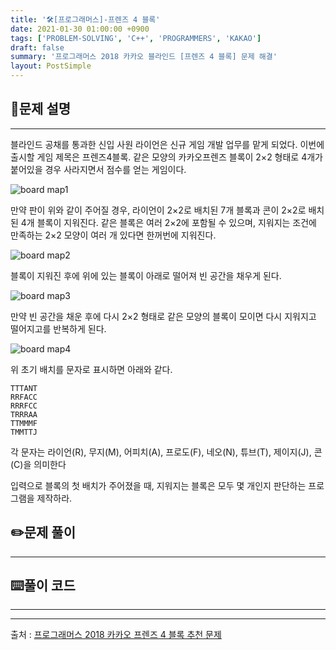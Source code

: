 ```yaml
---
title: '🛠️[프로그래머스]-프렌즈 4 블록'
date: 2021-01-30 01:00:00 +0900
tags: ['PROBLEM-SOLVING', 'C++', 'PROGRAMMERS', 'KAKAO']
draft: false
summary: '프로그래머스 2018 카카오 블라인드 [프렌즈 4 블록] 문제 해결'
layout: PostSimple
---
```


## 📖문제 설명
---
블라인드 공채를 통과한 신입 사원 라이언은 신규 게임 개발 업무를 맡게 되었다. 이번에 출시할 게임 제목은 프렌즈4블록.
같은 모양의 카카오프렌즈 블록이 2×2 형태로 4개가 붙어있을 경우 사라지면서 점수를 얻는 게임이다.

![board map1](../../assets/img/programmers/pang1.png)

만약 판이 위와 같이 주어질 경우, 라이언이 2×2로 배치된 7개 블록과 콘이 2×2로 배치된 4개 블록이 지워진다. 같은 블록은 여러 2×2에 포함될 수 있으며, 지워지는 조건에 만족하는 2×2 모양이 여러 개 있다면 한꺼번에 지워진다.

![board map2](../../assets/img/programmers/pang2.png)

블록이 지워진 후에 위에 있는 블록이 아래로 떨어져 빈 공간을 채우게 된다.

![board map3](../../assets/img/programmers/pang3.png)

만약 빈 공간을 채운 후에 다시 2×2 형태로 같은 모양의 블록이 모이면 다시 지워지고 떨어지고를 반복하게 된다.

![board map4](../../assets/img/programmers/pang4.png)

위 초기 배치를 문자로 표시하면 아래와 같다.

    TTTANT
    RRFACC
    RRRFCC
    TRRRAA
    TTMMMF
    TMMTTJ

각 문자는 라이언(R), 무지(M), 어피치(A), 프로도(F), 네오(N), 튜브(T), 제이지(J), 콘(C)을 의미한다

입력으로 블록의 첫 배치가 주어졌을 때, 지워지는 블록은 모두 몇 개인지 판단하는 프로그램을 제작하라.

## ✏️문제 풀이
___

## ⌨️풀이 코드
---

-----
출처 : [프로그래머스 2018 카카오 프렌즈 4 블록 추천 문제](https://programmers.co.kr/learn/courses/30/lessons/17679)